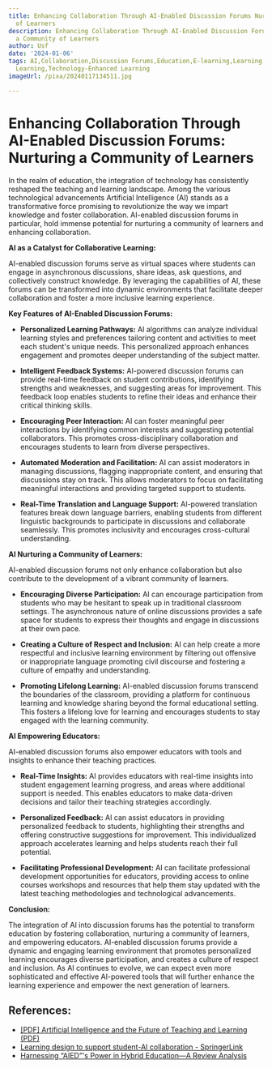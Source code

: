 ```yaml
---
title: Enhancing Collaboration Through AI-Enabled Discussion Forums Nurturing a Community
  of Learners
description: Enhancing Collaboration Through AI-Enabled Discussion Forums Nurturing
  a Community of Learners
author: Usf
date: '2024-01-06'
tags: AI,Collaboration,Discussion Forums,Education,E-learning,Learning Communities,Online
  Learning,Technology-Enhanced Learning
imageUrl: /pixa/20240117134511.jpg

---
```

# Enhancing Collaboration Through AI-Enabled Discussion Forums: Nurturing a Community of Learners

In the realm of education, the integration of technology has consistently reshaped the teaching and learning landscape. Among  the various technological advancements Artificial Intelligence (AI)  stands as a transformative force promising to revolutionize the way we impart knowledge and foster collaboration. AI-enabled discussion forums in particular, hold immense  potential for nurturing a  community of  learners and enhancing collaboration.

**AI as a Catalyst  for Collaborative Learning:**

AI-enabled discussion forums serve as virtual spaces where students can engage in asynchronous discussions, share ideas, ask questions, and collectively construct knowledge. By leveraging the capabilities  of AI, these forums can be transformed into dynamic  environments that facilitate deeper  collaboration and foster a more inclusive learning  experience.

**Key Features of AI-Enabled Discussion Forums:**

- **Personalized  Learning Pathways:** AI algorithms can analyze individual learning  styles and preferences tailoring content and activities  to meet each student's unique needs. This personalized approach enhances engagement and promotes deeper understanding of the subject matter.

- **Intelligent Feedback Systems:**  AI-powered discussion forums can  provide real-time feedback on student contributions, identifying strengths and weaknesses, and suggesting areas for improvement.  This  feedback loop enables students to refine their ideas and enhance their critical thinking skills.

- **Encouraging Peer Interaction:** AI can foster meaningful peer interactions by identifying common interests and suggesting potential  collaborators. This promotes cross-disciplinary collaboration and encourages students to learn from diverse perspectives.

- **Automated Moderation and Facilitation:** AI can assist moderators in managing discussions, flagging inappropriate content, and  ensuring that discussions stay on track. This allows moderators  to focus on facilitating meaningful interactions and providing targeted support to students.

- **Real-Time Translation and Language Support:** AI-powered translation features break down language barriers,  enabling  students from  different linguistic  backgrounds to participate in discussions and collaborate seamlessly. This promotes inclusivity and encourages  cross-cultural understanding.

**AI Nurturing a Community of  Learners:**

AI-enabled discussion forums not only enhance collaboration but  also contribute to the development of a vibrant community of learners.

- **Encouraging Diverse Participation:** AI can encourage participation from students who  may be hesitant to speak up  in traditional classroom settings. The asynchronous nature of online discussions provides a safe space for students to  express their  thoughts and engage in  discussions at their own pace.

- **Creating  a Culture of Respect and Inclusion:** AI can help create a  more respectful and inclusive learning environment by filtering out offensive or inappropriate language promoting civil discourse and fostering a  culture  of empathy and understanding.

- **Promoting Lifelong Learning:**  AI-enabled discussion forums transcend the boundaries of the  classroom, providing a platform for continuous learning and knowledge sharing beyond the  formal  educational setting. This fosters a lifelong  love for learning and encourages students  to stay engaged  with the learning community.

**AI  Empowering Educators:**

AI-enabled discussion forums also empower educators with tools  and insights to enhance their teaching practices.

- **Real-Time Insights:** AI provides educators with real-time insights into student engagement learning  progress, and areas  where additional support is needed. This enables educators to make data-driven decisions and tailor their teaching  strategies accordingly.

- **Personalized Feedback:** AI can assist  educators in providing personalized  feedback to students, highlighting their strengths and  offering  constructive suggestions for improvement.  This individualized approach accelerates learning and helps students  reach their full  potential.

- **Facilitating Professional Development:** AI can facilitate professional development opportunities for educators, providing access to online courses workshops and resources that help  them stay updated with the latest teaching  methodologies and technological advancements.

**Conclusion:**

The integration of AI into discussion forums has the  potential to transform education by fostering collaboration, nurturing a community of learners, and empowering educators. AI-enabled  discussion forums provide a dynamic and engaging learning environment that promotes personalized learning encourages diverse participation, and creates a culture of respect and inclusion. As AI continues to  evolve, we can  expect  even more sophisticated and effective AI-powered tools that will further enhance the learning experience and empower the next generation  of learners.

## References:
- [[PDF] Artificial Intelligence and the Future of Teaching and Learning (PDF)](https://www2.ed.gov/documents/ai-report/ai-report.pdf)
- [Learning design to support student-AI collaboration - SpringerLink](https://link.springer.com/article/10.1007/s10639-021-10831-6)
- [Harnessing “AIED”'s Power in Hybrid Education—A Review Analysis](https://www.mdpi.com/2227-7102/13/7/632)

